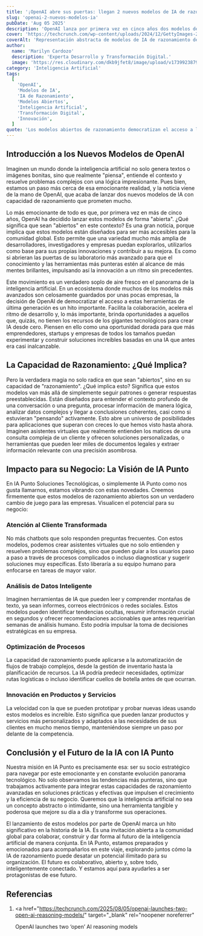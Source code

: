 ```yaml
---
title: '¡OpenAI abre sus puertas: llegan 2 nuevos modelos de IA de razonamiento de vanguardia!'
slug: 'openai-2-nuevos-modelos-ia'
pubDate: 'Aug 05 2025'
description: 'OpenAI lanza por primera vez en cinco años dos modelos de IA de razonamiento "abiertos", democratizando el acceso a tecnología avanzada para impulsar la innovación, la atención al cliente y el análisis de datos en negocios.'
cover: 'https://techcrunch.com/wp-content/uploads/2024/12/GettyImages-2021258442.jpg'
coverAlt: 'Representación abstracta de modelos de IA de razonamiento de OpenAI'
author:
  name: 'Marilyn Cardozo'
  description: 'Experta Desarrollo y Transformación Digital.'
  image: 'https://res.cloudinary.com/dkb9jfet8/image/upload/v1739923879/marilyn_s2mi4a.png'
category: 'Inteligencia Artificial'
tags:
  [
    'OpenAI',
    'Modelos de IA',
    'IA de Razonamiento',
    'Modelos Abiertos',
    'Inteligencia Artificial',
    'Transformación Digital',
    'Innovación',
  ]
quote: 'Los modelos abiertos de razonamiento democratizan el acceso a la IA avanzada.'
---
```


<h2 id="introduccion-a-los-nuevos-modelos-de-openai">
  Introducción a los Nuevos Modelos de OpenAI
</h2>

Imaginen un mundo donde la inteligencia artificial no solo genera textos o imágenes bonitas, sino que realmente "piensa", entiende el contexto y resuelve problemas complejos con una lógica impresionante. Pues bien, estamos un paso más cerca de esa emocionante realidad, y la noticia viene de la mano de OpenAI, que acaba de lanzar dos nuevos modelos de IA con capacidad de razonamiento que prometen mucho.

Lo más emocionante de todo es que, por primera vez en más de cinco años, OpenAI ha decidido lanzar estos modelos de forma "abierta". ¿Qué significa que sean "abiertos" en este contexto? Es una gran noticia, porque implica que estos modelos están diseñados para ser más accesibles para la comunidad global. Esto permite que una variedad mucho más amplia de desarrolladores, investigadores y empresas puedan explorarlos, utilizarlos como base para sus propias innovaciones y contribuir a su mejora. Es como si abrieran las puertas de su laboratorio más avanzado para que el conocimiento y las herramientas más punteras estén al alcance de más mentes brillantes, impulsando así la innovación a un ritmo sin precedentes.

Este movimiento es un verdadero soplo de aire fresco en el panorama de la inteligencia artificial. En un ecosistema donde muchos de los modelos más avanzados son celosamente guardados por unas pocas empresas, la decisión de OpenAI de democratizar el acceso a estas herramientas de última generación es un hito importante. Facilita la colaboración, acelera el ritmo de desarrollo y, lo más importante, brinda oportunidades a aquellos que, quizás, no tienen los recursos de los gigantes tecnológicos para crear IA desde cero. Piensen en ello como una oportunidad dorada para que más emprendedores, startups y empresas de todos los tamaños puedan experimentar y construir soluciones increíbles basadas en una IA que antes era casi inalcanzable.

<h2 id="la-capacidad-de-razonamiento-que-implica">
  La Capacidad de Razonamiento: ¿Qué Implica?
</h2>

Pero la verdadera magia no solo radica en que sean "abiertos", sino en su capacidad de "razonamiento". ¿Qué implica esto? Significa que estos modelos van más allá de simplemente seguir patrones o generar respuestas preestablecidas. Están diseñados para entender el contexto profundo de una conversación o una pregunta, procesar información de manera lógica, analizar datos complejos y llegar a conclusiones coherentes, casi como si estuvieran "pensando" activamente. Esto abre un universo de posibilidades para aplicaciones que superan con creces lo que hemos visto hasta ahora. Imaginen asistentes virtuales que realmente entienden los matices de una consulta compleja de un cliente y ofrecen soluciones personalizadas, o herramientas que pueden leer miles de documentos legales y extraer información relevante con una precisión asombrosa.

<h2 id="impacto-para-su-negocio-la-vision-de-ia-punto">
  Impacto para su Negocio: La Visión de IA Punto
</h2>

En IA Punto Soluciones Tecnológicas, o simplemente IA Punto como nos gusta llamarnos, estamos vibrando con estas novedades. Creemos firmemente que estos modelos de razonamiento abiertos son un verdadero cambio de juego para las empresas. Visualicen el potencial para su negocio:

<h3 id="atencion-al-cliente-transformada">Atención al Cliente Transformada</h3>

No más chatbots que solo responden preguntas frecuentes. Con estos modelos, podemos crear asistentes virtuales que no solo entienden y resuelven problemas complejos, sino que pueden guiar a los usuarios paso a paso a través de procesos complicados o incluso diagnosticar y sugerir soluciones muy específicas. Esto liberaría a su equipo humano para enfocarse en tareas de mayor valor.

<h3 id="analisis-de-datos-inteligente">Análisis de Datos Inteligente</h3>

Imaginen herramientas de IA que pueden leer y comprender montañas de texto, ya sean informes, correos electrónicos o redes sociales. Estos modelos pueden identificar tendencias ocultas, resumir información crucial en segundos y ofrecer recomendaciones accionables que antes requerirían semanas de análisis humano. Esto podría impulsar la toma de decisiones estratégicas en su empresa.

<h3 id="optimizacion-de-procesos">Optimización de Procesos</h3>

La capacidad de razonamiento puede aplicarse a la automatización de flujos de trabajo complejos, desde la gestión de inventario hasta la planificación de recursos. La IA podría predecir necesidades, optimizar rutas logísticas o incluso identificar cuellos de botella antes de que ocurran.

<h3 id="innovacion-en-productos-y-servicios">
  Innovación en Productos y Servicios
</h3>

La velocidad con la que se pueden prototipar y probar nuevas ideas usando estos modelos es increíble. Esto significa que pueden lanzar productos y servicios más personalizados y adaptados a las necesidades de sus clientes en mucho menos tiempo, manteniéndose siempre un paso por delante de la competencia.

<h2 id="conclusion-y-el-futuro-de-la-ia-con-ia-punto">
  Conclusión y el Futuro de la IA con IA Punto
</h2>

Nuestra misión en IA Punto es precisamente esa: ser su socio estratégico para navegar por este emocionante y en constante evolución panorama tecnológico. No solo observamos las tendencias más punteras, sino que trabajamos activamente para integrar estas capacidades de razonamiento avanzadas en soluciones prácticas y efectivas que impulsen el crecimiento y la eficiencia de su negocio. Queremos que la inteligencia artificial no sea un concepto abstracto o intimidante, sino una herramienta tangible y poderosa que mejore su día a día y transforme sus operaciones.

El lanzamiento de estos modelos por parte de OpenAI marca un hito significativo en la historia de la IA. Es una invitación abierta a la comunidad global para colaborar, construir y dar forma al futuro de la inteligencia artificial de manera conjunta. En IA Punto, estamos preparados y emocionados para acompañarlos en este viaje, explorando juntos cómo la IA de razonamiento puede desatar un potencial ilimitado para su organización. El futuro es colaborativo, abierto y, sobre todo, inteligentemente conectado. Y estamos aquí para ayudarles a ser protagonistas de ese futuro.

<h2 id="referencias">Referencias</h2>

1. <a
     href="https://techcrunch.com/2025/08/05/openai-launches-two-open-ai-reasoning-models/"
     target="_blank"
     rel="noopener noreferrer"
   >
     OpenAI launches two ‘open’ AI reasoning models
   </a>
